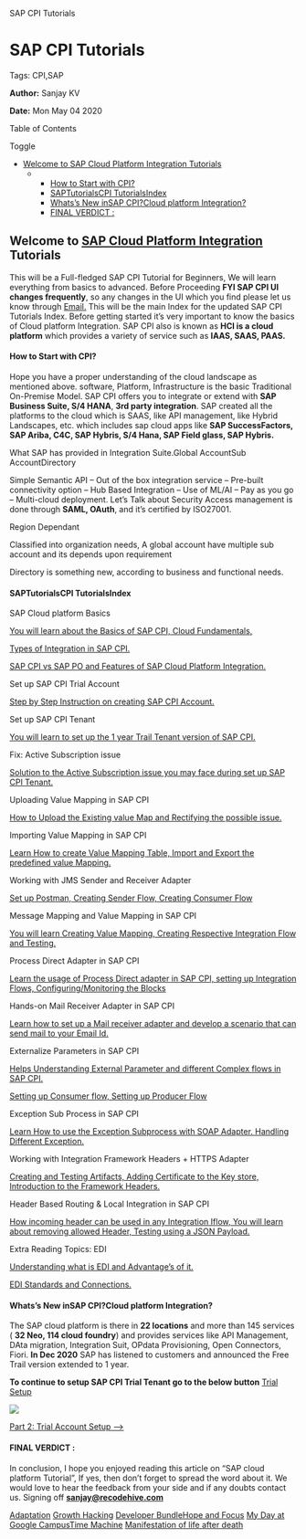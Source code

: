    SAP CPI Tutorials

SAP CPI Tutorials
=================

Tags: CPI,SAP

**Author:** Sanjay KV

**Date:** Mon May 04 2020

Table of Contents

Toggle

*   [Welcome to SAP Cloud Platform Integration Tutorials](https://recodehive.com/sap-cpi-tutorials/#Welcome_to_SAP_Cloud_Platform_Integration_Tutorials "Welcome to SAP Cloud Platform Integration Tutorials")
    *   *   [How to Start with CPI?](https://recodehive.com/sap-cpi-tutorials/#How_to_Start_with_CPI "How to Start with CPI?")
        *   [SAPTutorialsCPI TutorialsIndex](https://recodehive.com/sap-cpi-tutorials/#SAPTutorialsCPI_TutorialsIndex "SAPTutorialsCPI TutorialsIndex")
        *   [Whats’s New inSAP CPI?Cloud platform Integration?](https://recodehive.com/sap-cpi-tutorials/#Whatss_New_inSAP_CPICloud_platform_Integration "Whats’s New inSAP CPI?Cloud platform Integration?")
        *   [FINAL VERDICT :](https://recodehive.com/sap-cpi-tutorials/#FINAL_VERDICT "FINAL VERDICT :")

Welcome to [SAP Cloud Platform Integration](https://blogs.sap.com/2019/12/06/steps-to-learn-sap-cpi-what-you-must-know-before-your-first-project/) Tutorials
------------------------------------------------------------------------------------------------------------------------------------------------------------

This will be a Full-fledged SAP CPI Tutorial for Beginners, We will learn everything from basics to advanced. Before Proceeding **FYI SAP CPI UI changes frequently**, so any changes in the UI which you find please let us know through [Email.](sanjay@recodehive.com) This will be the main Index for the updated SAP CPI Tutorials Index. Before getting started it’s very important to know the basics of Cloud platform Integration. SAP CPI also is known as **HCI is a cloud platform** which provides a variety of service such as **IAAS, SAAS, PAAS.**

#### How to Start with CPI?

Hope you have a proper understanding of the cloud landscape as mentioned above. software, Platform, Infrastructure is the basic Traditional On-Premise Model. SAP CPI offers you to integrate or extend with **SAP Business Suite, S/4 HANA**, **3rd party integration**. SAP created all the platforms to the cloud which is SAAS, like API management, like Hybrid Landscapes, etc. which includes sap cloud apps like **SAP SuccessFactors, SAP Ariba, C4C, SAP Hybris, S/4 Hana, SAP Field glass, SAP Hybris.**

What SAP has provided in Integration Suite.Global AccountSub AccountDirectory

Simple Semantic API – Out of the box integration service – Pre-built connectivity option – Hub Based Integration – Use of ML/AI – Pay as you go – Multi-cloud deployment. Let’s Talk about Security Access management is done through **SAML, OAuth**, and it’s certified by ISO27001.

Region Dependant

Classified into organization needs, A global account have multiple sub account and its depends upon requirement

Directory is something new, according to business and functional needs.

#### SAPTutorialsCPI TutorialsIndex

SAP Cloud platform Basics

[You will learn about the Basics of SAP CPI, Cloud Fundamentals,](https://recodehive.com/sap-cloud-platform-integration-basics/)

[Types of Integration in SAP CPI.](https://recodehive.com/sap-cloud-platform-integration-basics/)

[SAP CPI vs SAP PO and Features of SAP Cloud Platform Integration.](https://recodehive.com/sap-cloud-platform-integration-basics/)

Set up SAP CPI Trial Account

[Step by Step Instruction on creating SAP CPI Account.](https://recodehive.com/set-up-your-sap-cpi-trial-account/)

Set up SAP CPI Tenant

[You will learn to set up the 1 year Trail Tenant version of SAP CPI.](https://recodehive.com/set-up-sap-cpi-tenant-in-trial-account/)

Fix: Active Subscription issue

[Solution to the Active Subscription issue you may face during set up SAP CPI Tenant.](https://recodehive.com/error-not-able-to-see-active-subscription-in-sap-cpi/)

Uploading Value Mapping in SAP CPI

[How to Upload the Existing value Map and Rectifying the possible issue.](https://recodehive.com/uploading-a-value-mapping-in-sap-cpi/)

Importing Value Mapping in SAP CPI

[Learn How to create Value Mapping Table, Import and Export the predefined value Mapping.](https://recodehive.com/importing-value-mapping-in-sap-cpi/)

Working with JMS Sender and Receiver Adapter

[Set up Postman, Creating Sender Flow, Creating Consumer Flow](https://recodehive.com/jms-sender-and-receiver-adapters-in-sap-cpi/)

Message Mapping and Value Mapping in SAP CPI

[You will learn Creating Value Mapping, Creating Respective Integration Flow and Testing.](https://recodehive.com/message-mapping-and-value-mapping-in-sap-cpi/)

Process Direct Adapter in SAP CPI

[Learn the usage of Process Direct adapter in SAP CPI, setting up Integration Flows, Configuring/Monitoring the Blocks](https://recodehive.com/processdirect-adapter-in-sap-cpi/)

Hands-on Mail Receiver Adapter in SAP CPI

[Learn how to set up a Mail receiver adapter and develop a scenario that can send mail to your Email Id.](https://recodehive.com/mail-receiver-adapter-in-sap-cpi-a-step-by-step-guide/)

Externalize Parameters in SAP CPI

[Helps Understanding External Parameter and different Complex flows in SAP CPI.](https://recodehive.com/externalize-parameters-in-sap-cpi-a-demo/)

[Setting up Consumer flow, Setting up Producer Flow](https://recodehive.com/externalize-parameters-in-sap-cpi-a-demo/)

Exception Sub Process in SAP CPI

[Learn How to use the Exception Subprocess with SOAP Adapter. Handling Different Exception.](https://recodehive.com/exception-sub-process-with-soap-sender-adapter/)

Working with Integration Framework Headers + HTTPS Adapter

[Creating and Testing Artifacts, Adding Certificate to the Key store, Introduction to the Framework Headers.](https://recodehive.com/integration-framework-headers-with-https-adapter/)

Header Based Routing & Local Integration in SAP CPI

[How incoming header can be used in any Integration Iflow, You will learn about removing allowed Header, Testing using a JSON Payload.](https://recodehive.com/header-based-routing-local-integration-process/)

Extra Reading Topics: EDI

[Understanding what is EDI and Advantage’s of it.](https://recodehive.com/edi-vs-traditional-approach-basics-you-need-to-know/)

[EDI Standards and Connections.](https://recodehive.com/edi-types-and-standards-an-overview/)

#### Whats’s New inSAP CPI?Cloud platform Integration?

The SAP cloud platform is there in **22 locations** and more than 145 services ( **32 Neo, 114 cloud foundry**) and provides services like API Management, DAta migration, Integration Suit, OPdata Provisioning, Open Connectors, Fiori. **In Dec 2020** SAP has listened to customers and announced the Free Trail version extended to 1 year.

**To continue to setup SAP CPI Trial Tenant go to the below button** [Trial Setup](https://recodehive.com/setup-your-sap-cpi-trial-account-2/)

![](https://recodehive.com/wp-content/uploads/2020/12/image-23.png)

[Part 2: Trial Account Setup –>](https://recodehive.com/setup-your-sap-cpi-trial-account-2/)

#### FINAL VERDICT :

In conclusion, I hope you enjoyed reading this article on “SAP cloud platform Tutorial”, If yes, then don’t forget to spread the word about it. We would love to hear the feedback from your side and if any doubts contact us. Signing off **[sanjay@recodehive.com](https://recodehive.com/about-us/)**

[Adaptation](https://recodehive.com/the-adaptation/) [Growth Hacking](https://recodehive.com/tag/growth-hacking/) [Developer Bundle](https://recodehive.com/category/dev-labs/)[Hope and Focus](https://recodehive.com/hopeandfocus/) [My Day at Google Campus](https://recodehive.com/my-day-at-google-campus-hyderabad/)[Time Machine](https://recodehive.com/time-machine-2-0/) [Manifestation of life after death](https://recodehive.com/the-manifestation-of-life-after-death/)